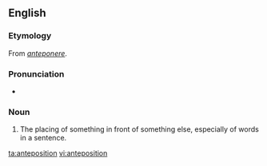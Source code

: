 ==English==

===Etymology===
From {{etyl|la|en}} ''[[anteponere]]''.

===Pronunciation===
* {{IPA|/æntɪpəˈzɪʃən/}}

===Noun===
{{en-noun}}

# {{rare}} The placing of something in front of something else, especially of words in a sentence.

[[ta:anteposition]]
[[vi:anteposition]]